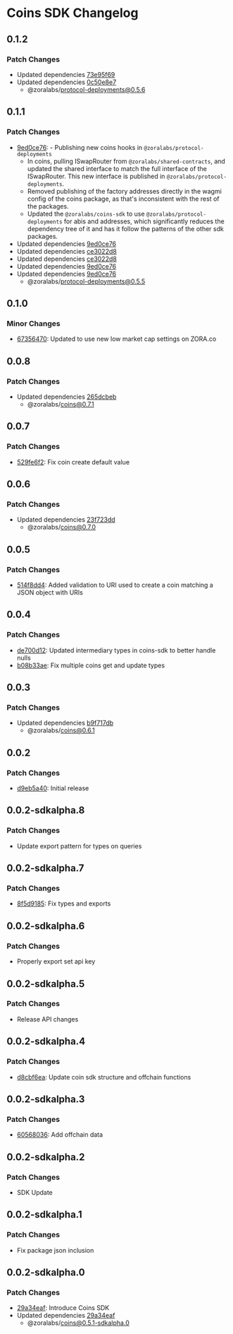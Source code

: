 # Coins SDK Changelog


## 0.1.2

### Patch Changes

- Updated dependencies [73e95f69](https://github.com/ourzora/zora-protocol/commit/73e95f69)
- Updated dependencies [0c50e8e7](https://github.com/ourzora/zora-protocol/commit/0c50e8e7)
  - @zoralabs/protocol-deployments@0.5.6

## 0.1.1

### Patch Changes

- [9ed0ce76](https://github.com/ourzora/zora-protocol/commit/9ed0ce76): - Publishing new coins hooks in `@zoralabs/protocol-deployments`
  - In coins, pulling ISwapRouter from `@zoralabs/shared-contracts`, and updated the shared interface to match the full interface of the ISwapRouter. This new interface is published in `@zoralabs/protocol-deployments`.
  - Removed publishing of the factory addresses directly in the wagmi config of the coins package, as that's inconsistent with the rest of the packages.
  - Updated the `@zoralabs/coins-sdk` to use `@zoralabs/protocol-deployments` for abis and addresses, which significantly reduces the dependency tree of it and has it follow the patterns of the other sdk packages.
- Updated dependencies [9ed0ce76](https://github.com/ourzora/zora-protocol/commit/9ed0ce76)
- Updated dependencies [ce3022d8](https://github.com/ourzora/zora-protocol/commit/ce3022d8)
- Updated dependencies [ce3022d8](https://github.com/ourzora/zora-protocol/commit/ce3022d8)
- Updated dependencies [9ed0ce76](https://github.com/ourzora/zora-protocol/commit/9ed0ce76)
- Updated dependencies [9ed0ce76](https://github.com/ourzora/zora-protocol/commit/9ed0ce76)
  - @zoralabs/protocol-deployments@0.5.5

## 0.1.0

### Minor Changes

- [67356470](https://github.com/ourzora/zora-protocol/commit/67356470): Updated to use new low market cap settings on ZORA.co

## 0.0.8

### Patch Changes

- Updated dependencies [265dcbeb](https://github.com/ourzora/zora-protocol/commit/265dcbeb)
  - @zoralabs/coins@0.7.1

## 0.0.7

### Patch Changes

- [529fe6f2](https://github.com/ourzora/zora-protocol/commit/529fe6f2): Fix coin create default value

## 0.0.6

### Patch Changes

- Updated dependencies [23f723dd](https://github.com/ourzora/zora-protocol/commit/23f723dd)
  - @zoralabs/coins@0.7.0

## 0.0.5

### Patch Changes

- [514f8dd4](https://github.com/ourzora/zora-protocol/commit/514f8dd4): Added validation to URI used to create a coin matching a JSON object with URIs

## 0.0.4

### Patch Changes

- [de700d12](https://github.com/ourzora/zora-protocol/commit/de700d12): Updated intermediary types in coins-sdk to better handle nulls
- [b08b33ae](https://github.com/ourzora/zora-protocol/commit/b08b33ae): Fix multiple coins get and update types

## 0.0.3

### Patch Changes

- Updated dependencies [b9f717db](https://github.com/ourzora/zora-protocol/commit/b9f717db)
  - @zoralabs/coins@0.6.1

## 0.0.2

### Patch Changes

- [d9eb5a40](https://github.com/ourzora/zora-protocol/commit/d9eb5a40): Initial release

## 0.0.2-sdkalpha.8

### Patch Changes

- Update export pattern for types on queries

## 0.0.2-sdkalpha.7

### Patch Changes

- [8f5d9185](https://github.com/ourzora/zora-protocol/commit/8f5d9185): Fix types and exports

## 0.0.2-sdkalpha.6

### Patch Changes

- Properly export set api key

## 0.0.2-sdkalpha.5

### Patch Changes

- Release API changes

## 0.0.2-sdkalpha.4

### Patch Changes

- [d8cbf6ea](https://github.com/ourzora/zora-protocol/commit/d8cbf6ea): Update coin sdk structure and offchain functions

## 0.0.2-sdkalpha.3

### Patch Changes

- [60568036](https://github.com/ourzora/zora-protocol/commit/60568036): Add offchain data

## 0.0.2-sdkalpha.2

### Patch Changes

- SDK Update

## 0.0.2-sdkalpha.1

### Patch Changes

- Fix package json inclusion

## 0.0.2-sdkalpha.0

### Patch Changes

- [29a34eaf](https://github.com/ourzora/zora-protocol/commit/29a34eaf): Introduce Coins SDK
- Updated dependencies [29a34eaf](https://github.com/ourzora/zora-protocol/commit/29a34eaf)
  - @zoralabs/coins@0.5.1-sdkalpha.0
